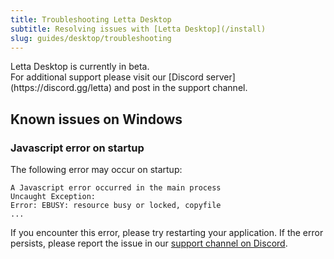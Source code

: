 ```yaml
---
title: Troubleshooting Letta Desktop
subtitle: Resolving issues with [Letta Desktop](/install)
slug: guides/desktop/troubleshooting
---
```

<Note>
Letta Desktop is currently in beta.<br />
For additional support please visit our [Discord server](https://discord.gg/letta) and post in the support channel.
</Note>

## Known issues on Windows

### Javascript error on startup
The following error may occur on startup:
```
A Javascript error occurred in the main process
Uncaught Exception:
Error: EBUSY: resource busy or locked, copyfile
...
```

If you encounter this error, please try restarting your application.
If the error persists, please report the issue in our [support channel on Discord](https://discord.gg/letta).
